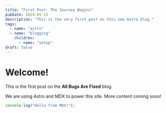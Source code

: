 ```yaml
---
title: "First Post: The Journey Begins"
pubDate: 2024-01-15
description: "This is the very first post on this new Astro blog."
tags:
  - name: "astro"
  - name: "blogging"
    children:
      - name: "setup"
draft: false
---
```


# Welcome!

This is the first post on the **All Bugs Are Fixed** blog.

We are using Astro and MDX to power this site. More content coming soon!

```javascript
console.log("Hello from MDX!");
```
